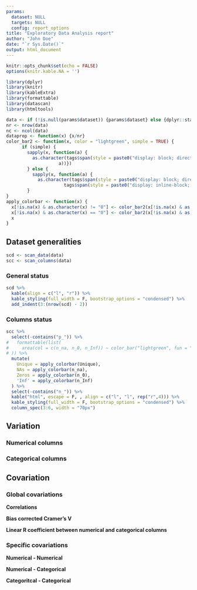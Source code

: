 ```yaml
---
params:
  dataset: NULL 
  targets: NULL
  config: report_options
title: "Exploratory Data Analysis report"
author: "John Doe"
date: "`r Sys.Date()`"
output: html_document
---
```


```r
knitr::opts_chunk$set(echo = FALSE)
options(knitr.kable.NA = '')

library(dplyr)
library(knitr)
library(kableExtra)
library(formattable)
library(datascan)
library(htmltools)

data <- if (!is.null(params$dataset)) {params$dataset} else {dplyr::starwars}
nr <- nrow(data)
nc <- ncol(data)
dataprop <- function(x) {x/nr}
color_bar2 <- function(x, color = "lightgreen", simple = TRUE) {
      if (simple) {
        sapply(x, function(a) {
          as.character(tags$span(style = paste0("display: block; direction: rtl; border-radius: 4px; width: 100%; border: 1px solid ", color, ";"),
                    a))})
        } else {
          sapply(x, function(a) {
            as.character(tags$span(style = paste0("display: block; direction: rtl; border-radius: 4px; width: 100%; border: 1px solid ", color, ";"),
                      tags$span(style = paste0("display: inline-block; direction: rtl; border-radius: 0px; margin: 0.3px; background-color: ", color, "; width: ", percent(dataprop(as.numeric(a))), ";"),a)))})
        }
}
apply_colorbar <- function(x) {
  x[!is.na(x) & as.character(x) != "0"] <- color_bar2(x[!is.na(x) & as.character(x) != "0"], simple = FALSE)
  x[!is.na(x) & as.character(x) == "0"] <- color_bar2(x[!is.na(x) & as.character(x) == "0"])
  x
}
```

## Dataset generalities

```r
scd <- scan_data(data)
scc <- scan_columns(data)
```

### General status

```r
scd %>% 
  kable(align = c("l", "r")) %>% 
  kable_styling(full_width = F, bootstrap_options = "condensed") %>% 
  add_indent(3:(nrow(scd) - 2))
```

### Columns status

```r
scc %>% 
  select(-contains("p_")) %>% 
#   formattable(list(
#     area(col = c(n_na, n_0, n_Inf)) ~ color_bar("lightgreen", fun = "dataprop")
# )) %>% 
  mutate(
    Unique = apply_colorbar(Unique),
    NAs = apply_colorbar(n_na),
    Zeros = apply_colorbar(n_0),
    'Inf' = apply_colorbar(n_Inf)
  ) %>%
  select(-contains("n_")) %>%
  kable("html", escape = F, , align = c("l", "l", rep("r",4))) %>% 
  kable_styling(full_width = F, bootstrap_options = "condensed") %>% 
  column_spec(3:6, width = "70px")
```

## Variation

### Numerical columns

### Categorical columns

## Covariation

### Global covariations

__Correlations__

__Bias corrected Cramer's V__

__Linear R coefficient between numerical and categorical columns__

### Specific covariations

__Numerical - Numerical__

__Numerical - Categorical__

__Categoritcal - Categorical__




